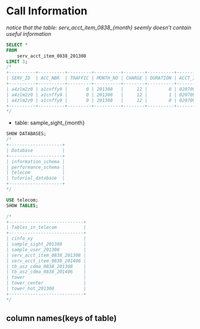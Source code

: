 # Call Information
*notice that the table: serv_acct_item_0838_{month} seemly doesn't contain useful information*
```sql
SELECT *
FROM
    serv_acct_item_0838_201308
LIMIT 3;
/*
+----------+----------+---------+----------+--------+----------+---------------------+------------------+------------------+-------------+------------------+--------------+------+---------+--------------+-------------------+--------------+--------------+------------------+-------+
| SERV_ID  | ACC_NBR  | TRAFFIC | MONTH_NO | CHARGE | DURATION | ACCT_ITEM_TYPE_CODE | START_TIME       | END_TIME         | ETL_TYPE_ID | CALLED_AREA_CODE | CALLED_NBR   | LAC  | CELL_ID | RECV_TRAFFIC | CALLING_AREA_CODE | CALLING_NBR  | SEND_TRAFFIC | BILLING_DURATION | CALLS |
+----------+----------+---------+----------+--------+----------+---------------------+------------------+------------------+-------------+------------------+--------------+------+---------+--------------+-------------------+--------------+--------------+------------------+-------+
| a4zlm2z0 | a1cnffy9 |       0 | 201308   |     12 |        0 | 020709              | 2013/8/1 0:00:12 | 2013/8/1 0:00:12 | 23          | -1               | NotMobile_-1 | -1   | -1      |            0 | -1                | NotMobile_-1 |            0 |                0 | 1     |
| a4zlm2z0 | a1cnffy9 |       0 | 201308   |     12 |        1 | 020709              | 2013/8/1 0:03:03 | 2013/8/1 0:03:04 | 23          | -1               | NotMobile_-1 | -1   | -1      |            0 | -1                | NotMobile_-1 |            0 |                0 | 1     |
| a4zlm2z0 | a1cnffy9 |       0 | 201308   |     12 |        0 | 020709              | 2013/8/1 0:05:52 | 2013/8/1 0:05:52 | 23          | -1               | NotMobile_-1 | -1   | -1      |            0 | -1                | NotMobile_-1 |            0 |                0 | 1     |
+----------+----------+---------+----------+--------+----------+---------------------+------------------+------------------+-------------+------------------+--------------+------+---------+--------------+-------------------+--------------+--------------+------------------+-------+
*/
```
- table: sample_sight_{month}

```sql
SHOW DATABASES;
/*
+--------------------+
| Database           |
+--------------------+
| information_schema |
| performance_schema |
| telecom            |
| tutorial_database  |
+--------------------+
*/
```

```sql
USE telecom;
SHOW TABLES;

/*
+----------------------------+
| Tables_in_telecom          |
+----------------------------+
| cinfo_xy                   |
| sample_sight_201308        |
| sample_user_201308         |
| serv_acct_item_0838_201308 |
| serv_acct_item_0838_201406 |
| tb_asz_cdma_0838_201308    |
| tb_asz_cdma_0838_201406    |
| tower                      |
| tower_center               |
| tower_hot_201308           |
+----------------------------+
*/
```

## column names(keys of table)

